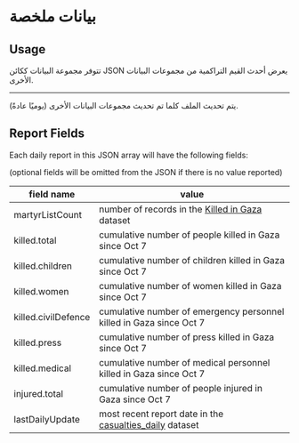 # بيانات ملخصة

## Usage

تتوفر مجموعة البيانات ككائن JSON يعرض أحدث القيم التراكمية من مجموعات البيانات الأخرى.


<JSONFileLinks resource="Summary_V2" />

---

يتم تحديث الملف كلما تم تحديث مجموعات البيانات الأخرى (يوميًا عادةً).

## Report Fields

Each daily report in this JSON array will have the following fields:

(optional fields will be omitted from the JSON if there is no value reported)

| field name          | value                                                                             |
| ------------------- | --------------------------------------------------------------------------------- |
| martyrListCount     | number of records in the [Killed in Gaza](/docs/killed-in-gaza) dataset           |
| killed.total        | cumulative number of people killed in Gaza since Oct 7                            |
| killed.children     | cumulative number of children killed in Gaza since Oct 7                          |
| killed.women        | cumulative number of women killed in Gaza since Oct 7                             |
| killed.civilDefence | cumulative number of emergency personnel killed in Gaza since Oct 7               |
| killed.press        | cumulative number of press killed in Gaza since Oct 7                             |
| killed.medical      | cumulative number of medical personnel killed in Gaza since Oct 7                 |
| injured.total       | cumulative number of people injured in Gaza since Oct 7                           |
| lastDailyUpdate     | most recent report date in the [casualties_daily](/docs/casualties-daily) dataset |
